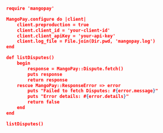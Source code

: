 ```json REST  

require 'mangopay'

MangoPay.configure do |client|
    client.preproduction = true
    client.client_id = 'your-client-id'
    client.client_apiKey = 'your-api-key'
    client.log_file = File.join(Dir.pwd, 'mangopay.log')
end

def listDisputes()
    begin
        response = MangoPay::Dispute.fetch()
        puts response
        return response
    rescue MangoPay::ResponseError => error
        puts "Failed to fetch Disputes: #{error.message}"
        puts "Error details: #{error.details}"
        return false
    end
end

listDisputes()  
```